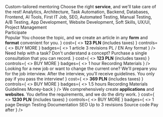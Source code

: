 <CodeEditorTile>
  <Jumbo>
    <XXL>Custom-tailored mentoring</XXL>
    <M>
      Choose the right <B>service</B>, and we'll take care of the rest!
    </M>
    <M>
      Analytics, Architecture, Task Automation, Backend, Databases, Frontend, AI
      Tools, First IT Job, SEO, Automated Testing, Manual Testing, A/B Testing,
      App Development, Website Development, Soft Skills, UX/UI, Project
      Management
    </M>
    <footer>
      <JumboButton>Participate</JumboButton>
    </footer>
  </Jumbo>
</CodeEditorTile>
<Container>
  <XL>Popular</XL>
  <Grid>
    <Tile
      title="Article creation"
      description={
        <>
          You choose the topic, and we create an article in any <B>form</B> and
          <B>format</B> convenient for you.
        </>
      }
      cost={
        <>
          <b>123 PLN</b> (includes taxes)
        </>
      }
      controls={
        <>
          <Control>BUY</Control>
          <Control>MORE</Control>
        </>
      }
      badges={
        <>
          <Badge>1 article</Badge>
          <Badge>3 revisions</Badge>
          <Badge>PL / EN</Badge>
          <Badge>Any format</Badge>
        </>
      }
    />
    <Tile
      title="Single consultation"
      description={
        <>
          Need help with a task? Don't understand a concept? Purchase a single
          consultation that you can record.
        </>
      }
      cost={
        <>
          <b>123 PLN</b> (includes taxes)
        </>
      }
      controls={
        <>
          <Control>BUY</Control>
          <Control>MORE</Control>
        </>
      }
      badges={
        <>
          <Badge>1 hour</Badge>
          <Badge>Recording</Badge>
          <Badge>Materials</Badge>
        </>
      }
    />
    <Tile
      title="Technical interview"
      description={
        <>
          Looking for a new job or want to change the current one? We'll prepare
          you for the job interview. After the interview, you'll receive
          guidelines. You only pay if you pass the interview!
        </>
      }
      cost={
        <>
          <b>369 PLN</b> (includes taxes)
        </>
      }
      controls={
        <>
          <Control>BUY</Control>
          <Control>MORE</Control>
        </>
      }
      badges={
        <>
          <Badge>1.5 hours</Badge>
          <Badge>Recording</Badge>
          <Badge>Materials</Badge>
          <Badge>Guidelines</Badge>
          <Badge>Money-back</Badge>
        </>
      }
    />
    <Tile
      title="Apps and websites"
      description={
        <>
          We comprehensively create <B>applications</B> and <B>websites</B>. You
          define the requirements, and we do the dirty work.
        </>
      }
      cost={
        <>
          <b>1230 PLN</b> (includes taxes)
        </>
      }
      controls={
        <>
          <Control>BUY</Control>
          <Control>MORE</Control>
        </>
      }
      badges={
        <>
          <Badge>1 page</Badge>
          <Badge>Design</Badge>
          <Badge>Testing</Badge>
          <Badge>Documentation</Badge>
          <Badge>SEO</Badge>
          <Badge>Up to 3 revisions</Badge>
          <Badge>Source code</Badge>
          <Badge>Pay after</Badge>
        </>
      }
    />
  </Grid>
</Container>
